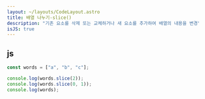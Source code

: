 ```yaml
---
layout: ~/layouts/CodeLayout.astro
title: 배열 나누기-slice()
description: "기존 요소를 삭제 또는 교체하거나 새 요소를 추가하여 배열의 내용을 변경"
isJS: true
---
```


## js

```js
const words = ["a", "b", "c"];

console.log(words.slice(2));
console.log(words.slice(0, 1));
console.log(words);
```
